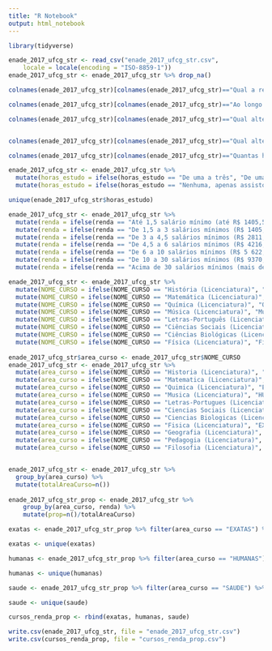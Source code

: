 ```yaml
---
title: "R Notebook"
output: html_notebook
---
```


```r
library(tidyverse)

enade_2017_ufcg_str <- read_csv("enade_2017_ufcg_str.csv", 
    locale = locale(encoding = "ISO-8859-1"))
enade_2017_ufcg_str <- enade_2017_ufcg_str %>% drop_na()

colnames(enade_2017_ufcg_str)[colnames(enade_2017_ufcg_str)=="Qual a renda total de sua família, incluindo seus rendimentos?"] <- "renda"

colnames(enade_2017_ufcg_str)[colnames(enade_2017_ufcg_str)=="Ao longo da sua trajetória acadêmica, você recebeu algum tipo de bolsa acadêmica? No caso de haver mais de uma opção, marcar apenas a bolsa de maior duração."] <- "bolsa"

colnames(enade_2017_ufcg_str)[colnames(enade_2017_ufcg_str)=="Qual alternativa a seguir melhor descreve sua situação financeira (incluindo bolsas)?"] <- "situacao_financeira"


colnames(enade_2017_ufcg_str)[colnames(enade_2017_ufcg_str)=="Qual alternativa a seguir melhor descreve sua situação de trabalho (exceto estágio ou bolsas)?"] <- "situacao_trabalho"

colnames(enade_2017_ufcg_str)[colnames(enade_2017_ufcg_str)=="Quantas horas por semana, aproximadamente, você dedicou aos estudos, excetuando as horas de aula?"] <- "horas_estudo"

enade_2017_ufcg_str <- enade_2017_ufcg_str %>%
  mutate(horas_estudo = ifelse(horas_estudo == "De uma a três", "De uma a tres", horas_estudo)) %>%
  mutate(horas_estudo = ifelse(horas_estudo == "Nenhuma, apenas assisto às aulas", "Nenhuma", horas_estudo))

unique(enade_2017_ufcg_str$horas_estudo)

enade_2017_ufcg_str <- enade_2017_ufcg_str %>%
  mutate(renda = ifelse(renda == "Até 1,5 salário mínimo (até R$ 1405,50).", "A - (ate R$ 1.405,50)", renda)) %>% 
  mutate(renda = ifelse(renda == "De 1,5 a 3 salários mínimos (R$ 1405,51 a R$ 2.811,00).", "B - (R$ 1.405,51 a R$ 2.811,00)", renda)) %>% 
  mutate(renda = ifelse(renda == "De 3 a 4,5 salários mínimos (R$ 2811,01 a R$ 4.216,50).", "C - (R$ 2.811,01 a R$ 4.216,50)", renda)) %>% 
  mutate(renda = ifelse(renda == "De 4,5 a 6 salários mínimos (R$ 4216,51 a R$ 5.622,00).", "D - (R$ 4.216,51 a R$ 5.622,00)", renda)) %>% 
  mutate(renda = ifelse(renda == "De 6 a 10 salários mínimos (R$ 5 622,01 a R$ 9.370,00).", "E - (R$ 5.622,01 a R$ 9.370,00)", renda)) %>% 
  mutate(renda = ifelse(renda == "De 10 a 30 salários mínimos (R$ 9370,01 a R$ 28.110,00).", "F - (R$ 9.370,01 a R$ 28.110,00)", renda)) %>% 
  mutate(renda = ifelse(renda == "Acima de 30 salários mínimos (mais de R$ 28110,00).", "G - (mais de R$ 2.8110,00)", renda))

enade_2017_ufcg_str <- enade_2017_ufcg_str %>%
  mutate(NOME_CURSO = ifelse(NOME_CURSO == "História (Licenciatura)", "Historia (Licenciatura)", NOME_CURSO)) %>%
  mutate(NOME_CURSO = ifelse(NOME_CURSO == "Matemática (Licenciatura)", "Matematica (Licenciatura)", NOME_CURSO)) %>%
  mutate(NOME_CURSO = ifelse(NOME_CURSO == "Química (Licenciatura)", "Quimica (Licenciatura)", NOME_CURSO)) %>%
  mutate(NOME_CURSO = ifelse(NOME_CURSO == "Música (Licenciatura)", "Musica (Licenciatura)", NOME_CURSO)) %>%
  mutate(NOME_CURSO = ifelse(NOME_CURSO == "Letras-Português (Licenciatura)", "Letras-Portugues (Licenciatura)", NOME_CURSO)) %>%
  mutate(NOME_CURSO = ifelse(NOME_CURSO == "Ciências Sociais (Licenciatura)", "Ciencias Sociais (Licenciatura)", NOME_CURSO)) %>%
  mutate(NOME_CURSO = ifelse(NOME_CURSO == "Ciências Biológicas (Licenciatura)", "Ciencias Biologicas (Licenciatura)", NOME_CURSO)) %>%
  mutate(NOME_CURSO = ifelse(NOME_CURSO == "Física (Licenciatura)", "Fisica (Licenciatura)", NOME_CURSO))
 
enade_2017_ufcg_str$area_curso <- enade_2017_ufcg_str$NOME_CURSO
enade_2017_ufcg_str <- enade_2017_ufcg_str %>%
  mutate(area_curso = ifelse(NOME_CURSO == "Historia (Licenciatura)", "HUMANAS", area_curso)) %>%
  mutate(area_curso = ifelse(NOME_CURSO == "Matematica (Licenciatura)", "EXATAS", area_curso)) %>%
  mutate(area_curso = ifelse(NOME_CURSO == "Quimica (Licenciatura)", "EXATAS", area_curso)) %>%
  mutate(area_curso = ifelse(NOME_CURSO == "Musica (Licenciatura)", "HUMANAS", area_curso)) %>%
  mutate(area_curso = ifelse(NOME_CURSO == "Letras-Portugues (Licenciatura)", "HUMANAS", area_curso)) %>%
  mutate(area_curso = ifelse(NOME_CURSO == "Ciencias Sociais (Licenciatura)", "HUMANAS", area_curso)) %>%
  mutate(area_curso = ifelse(NOME_CURSO == "Ciencias Biologicas (Licenciatura)", "SAUDE", area_curso)) %>%
  mutate(area_curso = ifelse(NOME_CURSO == "Fisica (Licenciatura)", "EXATAS", area_curso)) %>% 
  mutate(area_curso = ifelse(NOME_CURSO == "Geografia (Licenciatura)", "HUMANAS", area_curso)) %>%
  mutate(area_curso = ifelse(NOME_CURSO == "Pedagogia (Licenciatura)", "HUMANAS", area_curso)) %>%
  mutate(area_curso = ifelse(NOME_CURSO == "Filosofia (Licenciatura)", "HUMANAS", area_curso))


enade_2017_ufcg_str <- enade_2017_ufcg_str %>% 
  group_by(area_curso) %>% 
  mutate(totalAreaCurso=n())
  
enade_2017_ufcg_str_prop <- enade_2017_ufcg_str %>%
    group_by(area_curso, renda) %>%
    mutate(prop=n()/totalAreaCurso)

exatas <- enade_2017_ufcg_str_prop %>% filter(area_curso == "EXATAS") %>%        select(area_curso, renda, prop)

exatas <- unique(exatas)

humanas <- enade_2017_ufcg_str_prop %>% filter(area_curso == "HUMANAS") %>% select(area_curso, renda, prop)

humanas <- unique(humanas)

saude <- enade_2017_ufcg_str_prop %>% filter(area_curso == "SAUDE") %>% select(area_curso, renda, prop)

saude <- unique(saude)

cursos_renda_prop <- rbind(exatas, humanas, saude)

write.csv(enade_2017_ufcg_str, file = "enade_2017_ufcg_str.csv")
write.csv(cursos_renda_prop, file = "cursos_renda_prop.csv")

```

